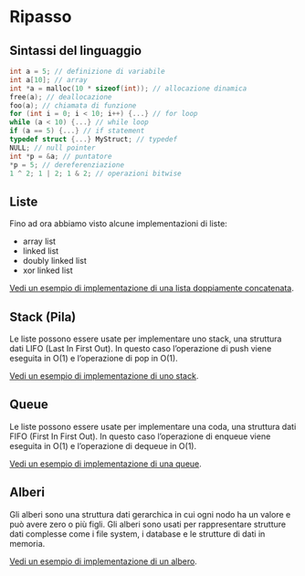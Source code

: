 # Ripasso

## Sintassi del linguaggio

```.c
int a = 5; // definizione di variabile
int a[10]; // array
int *a = malloc(10 * sizeof(int)); // allocazione dinamica
free(a); // deallocazione
foo(a); // chiamata di funzione
for (int i = 0; i < 10; i++) {...} // for loop
while (a < 10) {...} // while loop
if (a == 5) {...} // if statement
typedef struct {...} MyStruct; // typedef
NULL; // null pointer
int *p = &a; // puntatore
*p = 5; // dereferenziazione
1 ^ 2; 1 | 2; 1 & 2; // operazioni bitwise
```

## Liste

Fino ad ora abbiamo visto alcune implementazioni di liste:

- array list
- linked list
- doubly linked list
- xor linked list


[Vedi un esempio di implementazione di una lista doppiamente concatenata](./code/linked_list.c).

## Stack (Pila)

Le liste possono essere usate per implementare uno stack, una struttura dati LIFO (Last In First Out). In questo caso l'operazione di push viene eseguita in O(1) e l'operazione di pop in O(1).

[Vedi un esempio di implementazione di uno stack](./code/stack.c).

## Queue

Le liste possono essere usate per implementare una coda, una struttura dati FIFO (First In First Out). In questo caso l'operazione di enqueue viene eseguita in O(1) e l'operazione di dequeue in O(1).

[Vedi un esempio di implementazione di una queue](./code/queue.c).

## Alberi

Gli alberi sono una struttura dati gerarchica in cui ogni nodo ha un valore e può avere zero o più figli. Gli alberi sono usati per rappresentare strutture dati complesse come i file system, i database e le strutture di dati in memoria.

[Vedi un esempio di implementazione di un albero](./code/albero.c).
